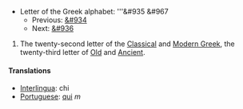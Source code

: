 *Letter of the Greek alphabet: '''&#935 &#967
**Previous: [[phi|&#934]]
**Next: [[psi|&#936]]

# The twenty-second letter of the [[Classical Greek|Classical]] and [[Modern Greek]], the twenty-third letter of [[Old Greek|Old]] and [[Ancient Greek|Ancient]].
==== Translations ====
*[[Interlingua]]: chi
*[[Portuguese]]: [[qui]] ''m''